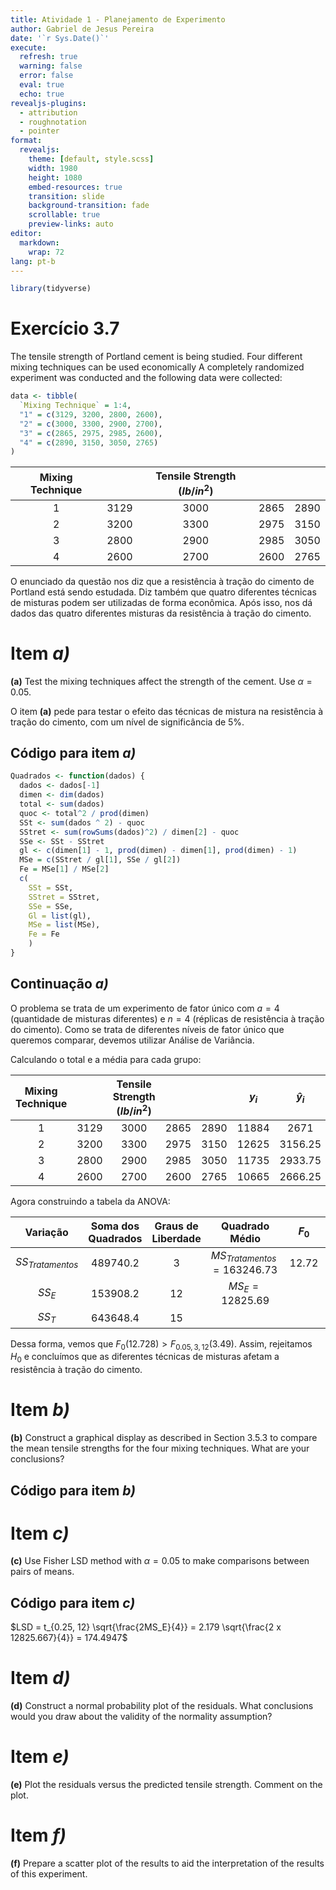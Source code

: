 ```yaml
---
title: Atividade 1 - Planejamento de Experimento
author: Gabriel de Jesus Pereira
date: '`r Sys.Date()`'
execute:
  refresh: true
  warning: false
  error: false
  eval: true
  echo: true
revealjs-plugins:
  - attribution 
  - roughnotation
  - pointer
format: 
  revealjs:
    theme: [default, style.scss]
    width: 1980
    height: 1080
    embed-resources: true
    transition: slide
    background-transition: fade
    scrollable: true
    preview-links: auto
editor:
  markdown:
    wrap: 72
lang: pt-b
---
```


```r
library(tidyverse)
```
# Exercício 3.7

The tensile strength of Portland cement is being studied.
Four different mixing techniques can be used economically
A completely randomized experiment was conducted and the following
data were collected: 

```r
data <- tibble(
  `Mixing Technique` = 1:4,
  "1" = c(3129, 3200, 2800, 2600),
  "2" = c(3000, 3300, 2900, 2700),
  "3" = c(2865, 2975, 2985, 2600),
  "4" = c(2890, 3150, 3050, 2765)
)
```

| Mixing Technique |  |  Tensile Strength $(lb/in^2)$ |  |  |
|:---:|:---:|:---:|:---:|:---:|
| 1 | 3129 | 3000 | 2865 | 2890 |
| 2 | 3200 | 3300 | 2975 | 3150 |
| 3 | 2800 | 2900 | 2985 | 3050 |
| 4 | 2600 | 2700 | 2600 | 2765 |

O enunciado da questão nos diz que a resistência à tração
do cimento de Portland está sendo estudada. Diz também
que quatro diferentes técnicas de misturas podem ser
utilizadas de forma econômica. Após isso, nos dá dados das
quatro diferentes misturas da resistência à tração do
cimento.

# Item *a)*

**(a)** Test the mixing techniques affect the
strength of the cement. Use $\alpha = 0.05$.

O item **(a)** pede para testar o efeito das técnicas de
mistura na resistência à tração do cimento, com
um nível de significância de 5%.

## Código para item *a)*

```r
Quadrados <- function(dados) {
  dados <- dados[-1]
  dimen <- dim(dados)
  total <- sum(dados)  
  quoc <- total^2 / prod(dimen)
  SSt <- sum(dados ^ 2) - quoc
  SStret <- sum(rowSums(dados)^2) / dimen[2] - quoc
  SSe <- SSt - SStret
  gl <- c(dimen[1] - 1, prod(dimen) - dimen[1], prod(dimen) - 1)
  MSe = c(SStret / gl[1], SSe / gl[2])
  Fe = MSe[1] / MSe[2]
  c(
    SSt = SSt, 
    SStret = SStret, 
    SSe = SSe,
    Gl = list(gl),
    MSe = list(MSe),
    Fe = Fe
    )
}
```

## Continuação *a)*

O problema se trata de um experimento de fator único com
$a = 4$ (quantidade de misturas diferentes) e $n = 4$
(réplicas de resistência à tração do cimento). Como se
trata de diferentes níveis de fator único que queremos
comparar, devemos utilizar Análise de Variância.

Calculando o total e a média para cada grupo:

| Mixing Technique |      |  Tensile Strength $(lb/in^2)$ |      |      | $y_i$ | $\hat y_i$ |
|:----------------:|:----:|:-----------------------------:|:----:|:----:|:-----:|:----------:|
|         1        | 3129 |              3000             | 2865 | 2890 | 11884 |    2671    |
|         2        | 3200 |              3300             | 2975 | 3150 | 12625 |   3156.25  |
|         3        | 2800 |              2900             | 2985 | 3050 | 11735 |   2933.75  |
|         4        | 2600 |              2700             | 2600 | 2765 | 10665 |   2666.25  |


Agora construindo a tabela da ANOVA:

|      Variação      | Soma dos Quadrados | Graus de Liberdade |         Quadrado Médio         | $F_0$ | $p-valor$ |
|:------------------:|:------------------:|:------------------:|:------------------------------:|:-----:|:---------:|
| $SS_{Tratamentos}$ |      489740.2      |          3         | $MS_{Tratamentos} = 163246.73$ | 12.72 |   4.88-4  |
|       $SS_E$       |      153908.2      |         12         |        $MS_E = 12825.69$       |       |           |
|       $SS_T$       |      643648.4      |         15         |                                |       |           |

Dessa forma, vemos que $F_0 \left( 12.728 \right) > F_{0.05, 3, 12} \left(3.49 \right)$.
Assim, rejeitamos $H_0$ e concluímos que as diferentes
técnicas de misturas afetam a resistência à tração do cimento.

# Item *b)*

**(b)** Construct a graphical display as described
in Section 3.5.3 to compare the mean tensile strengths
for the four mixing techniques. What are your conclusions?

## Código para item *b)*

# Item *c)*

**(c)** Use Fisher LSD method with $\alpha = 0.05$ to make
comparisons between pairs of means.


## Código para item *c)*

$LSD = t_{0.25, 12} \sqrt{\frac{2MS_E}{4}} = 2.179 \sqrt{\frac{2 x 12825.667}{4}} = 174.4947$

# Item *d)*

**(d)** Construct a normal probability plot of the residuals.
What conclusions would you draw about the validity of
the normality assumption?

# Item *e)*

**(e)** Plot the residuals versus the predicted tensile
strength. Comment on the plot.

# Item *f)*

**(f)** Prepare a scatter plot of the results to aid
the interpretation of the results of this experiment.
